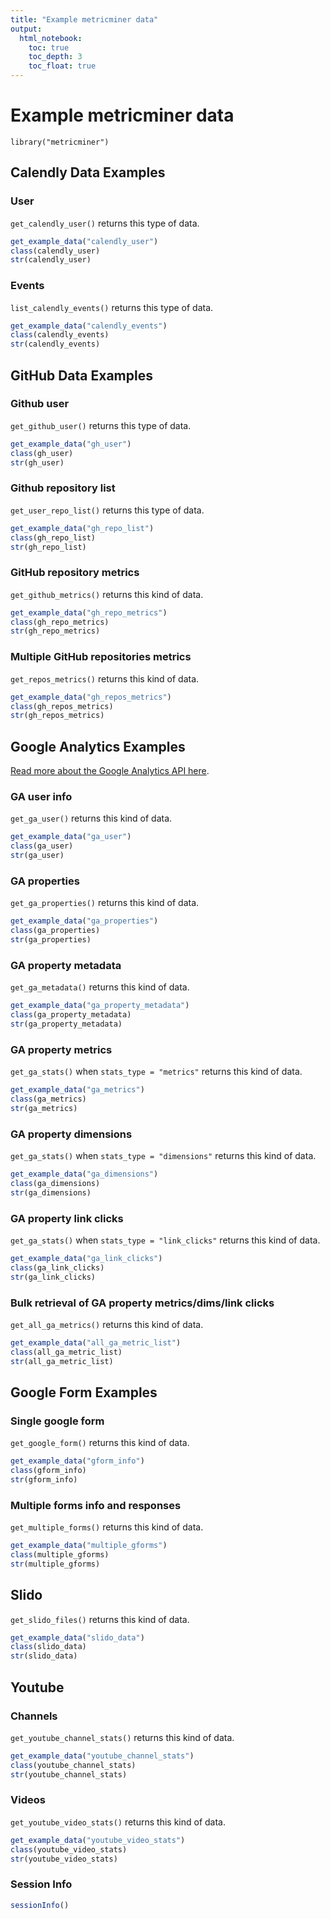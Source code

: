 ```yaml
---
title: "Example metricminer data"
output: 
  html_notebook:
    toc: true
    toc_depth: 3
    toc_float: true
---
```


# Example metricminer data 

```
library("metricminer")
```

## Calendly Data Examples

### User

`get_calendly_user()` returns this type of data. 

```r
get_example_data("calendly_user")
class(calendly_user)
str(calendly_user)
```

### Events

`list_calendly_events()` returns this type of data. 

```r
get_example_data("calendly_events")
class(calendly_events)
str(calendly_events)
```

## GitHub Data Examples

### Github user

`get_github_user()` returns this type of data. 

```r
get_example_data("gh_user")
class(gh_user)
str(gh_user)
```

### Github repository list

`get_user_repo_list()` returns this type of data. 

```r
get_example_data("gh_repo_list")
class(gh_repo_list)
str(gh_repo_list)
```

### GitHub repository metrics 

`get_github_metrics()` returns this kind of data. 

```r
get_example_data("gh_repo_metrics")
class(gh_repo_metrics)
str(gh_repo_metrics)
```

### Multiple GitHub repositories metrics

`get_repos_metrics()` returns this kind of data. 

```r
get_example_data("gh_repos_metrics")
class(gh_repos_metrics)
str(gh_repos_metrics)
```

## Google Analytics Examples

[Read more about the Google Analytics API here](https://developers.google.com/analytics/devguides/reporting/data/v1).

### GA user info

`get_ga_user()` returns this kind of data. 

```r
get_example_data("ga_user")
class(ga_user)
str(ga_user)
```

### GA properties

`get_ga_properties()` returns this kind of data. 

```r
get_example_data("ga_properties")
class(ga_properties)
str(ga_properties)
```

### GA property metadata

`get_ga_metadata()` returns this kind of data. 

```r
get_example_data("ga_property_metadata")
class(ga_property_metadata)
str(ga_property_metadata)
```

### GA property metrics

`get_ga_stats()` when `stats_type = "metrics"` returns this kind of data. 

```r
get_example_data("ga_metrics")
class(ga_metrics)
str(ga_metrics)
```

### GA property dimensions

`get_ga_stats()` when `stats_type = "dimensions"` returns this kind of data. 

```r
get_example_data("ga_dimensions")
class(ga_dimensions)
str(ga_dimensions)
```

### GA property link clicks

`get_ga_stats()` when `stats_type = "link_clicks"` returns this kind of data. 

```r
get_example_data("ga_link_clicks")
class(ga_link_clicks)
str(ga_link_clicks)
```

### Bulk retrieval of GA property metrics/dims/link clicks

`get_all_ga_metrics()` returns this kind of data. 

```r
get_example_data("all_ga_metric_list")
class(all_ga_metric_list)
str(all_ga_metric_list)
```

## Google Form Examples

### Single google form 

`get_google_form()` returns this kind of data. 

```r
get_example_data("gform_info")
class(gform_info)
str(gform_info)
```

### Multiple forms info and responses

`get_multiple_forms()` returns this kind of data. 

```r
get_example_data("multiple_gforms")
class(multiple_gforms)
str(multiple_gforms)
```

## Slido

`get_slido_files()` returns this kind of data. 

```r
get_example_data("slido_data")
class(slido_data)
str(slido_data)
```

## Youtube 

### Channels

`get_youtube_channel_stats()` returns this kind of data. 

```r
get_example_data("youtube_channel_stats")
class(youtube_channel_stats)
str(youtube_channel_stats)
```

### Videos

`get_youtube_video_stats()` returns this kind of data. 

```r
get_example_data("youtube_video_stats")
class(youtube_video_stats)
str(youtube_video_stats)
```

### Session Info 

```r
sessionInfo()
```
